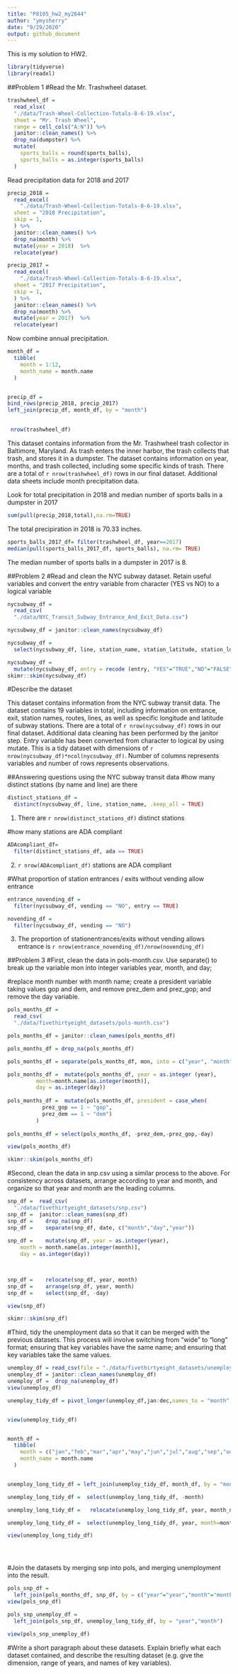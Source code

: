 ```yaml
---
title: "P8105_hw2_my2644"
author: "ymysherry"
date: "9/29/2020"
output: github_document
---
```


This is my solution to HW2.

```r
library(tidyverse)
library(readxl)
```

##Problem 1
#Read the Mr. Trashwheel dataset.

```r
trashwheel_df =
  read_xlsx(
  "./data/Trash-Wheel-Collection-Totals-8-6-19.xlsx",
  sheet = "Mr. Trash Wheel",
  range = cell_cols("A:N")) %>%
  janitor::clean_names() %>%
  drop_na(dumpster) %>%
  mutate(
    sports_balls = round(sports_balls),
    sports_balls = as.integer(sports_balls)
  )
```

Read precipitation data for 2018 and 2017
```r
precip_2018 = 
  read_excel(
    "./data/Trash-Wheel-Collection-Totals-8-6-19.xlsx",
  sheet = "2018 Precipitation",
  skip = 1, 
  ) %>%
  janitor::clean_names() %>%
  drop_na(month) %>%
  mutate(year = 2018)  %>%
  relocate(year)
```
```r
precip_2017 = 
  read_excel(
    "./data/Trash-Wheel-Collection-Totals-8-6-19.xlsx",
  sheet = "2017 Precipitation",
  skip = 1, 
  ) %>%
  janitor::clean_names() %>%
  drop_na(month) %>%
  mutate(year = 2017)  %>%
  relocate(year)
```

Now combine annual precipitation.

```r
month_df = 
  tibble(
    month = 1:12,
    month_name = month.name
  )


precip_df = 
bind_rows(precip_2018, precip_2017) 
left_join(precip_df, month_df, by = "month")
  
```

```r
 nrow(trashwheel_df)
```


This dataset contains information from the Mr. Trashwheel trash collector in Baltimore, Maryland. As trash enters the inner harbor, the trash collects that trash, and stores it in a dumpster. The dataset contains information on year, months, and trash collected, including some specific kinds of trash. There are a total of `r nrow(trashwheel_df)` rows in our final dataset. Additional data sheets include month precipitation data.

Look for total precipitation in 2018 and median number of sports balls in a dumpster in 2017
```r
sum(pull(precip_2018,total),na.rm=TRUE)
```
The total precipiration in 2018 is 70.33 inches.

```r
sports_balls_2017_df= filter(trashwheel_df, year==2017)
median(pull(sports_balls_2017_df, sports_balls), na.rm= TRUE)
```
The median number of sports balls in a dumpster in 2017 is 8.


##Problem 2
#Read and clean the NYC subway dataset. Retain useful variables and convert the entry variable from character (YES vs NO) to a logical variable

```r
nycsubway_df =
  read_csv(
  "./data/NYC_Transit_Subway_Entrance_And_Exit_Data.csv")

nycsubway_df = janitor::clean_names(nycsubway_df) 

nycsubway_df = 
  select(nycsubway_df, line, station_name, station_latitude, station_longitude, route1:route11, entrance_type, entry, vending, ada)

nycsubway_df =  
  mutate(nycsubway_df, entry = recode (entry, "YES"="TRUE","NO"="FALSE"), entry = as.logical(entry))
skimr::skim(nycsubway_df)
```
#Describe the dataset

This dataset contains information from the NYC subway transit data. The dataset contains 19 variables in total, including information on entrance, exit, station names, routes, lines, as well as specific longitude and latitude of subway stations. There are a total of `r nrow(nycsubway_df)` rows in our final dataset. Additional data cleaning has been performed by the janitor step. Entry variable has been converted from character to logical by using mutate. This is a tidy dataset with dimensions of `r nrow(nycsubway_df)*ncol(nycsubway_df)`. Number of columns represents variables and number of rows represents observations.

##Answering questions using the NYC subway transit data
#how many distinct stations (by name and line) are there
```r
distinct_stations_df = 
  distinct(nycsubway_df, line, station_name, .keep_all = TRUE)
```
1. There are `r nrow(distinct_stations_df)` distinct stations

#how many stations are ADA compliant
```r
ADAcompliant_df=
  filter(distinct_stations_df, ada == TRUE)
```
2. `r nrow(ADAcompliant_df)` stations are ADA compliant

#What proportion of station entrances / exits without vending allow entrance
```r
entrance_novending_df = 
  filter(nycsubway_df, vending == "NO", entry == TRUE) 

novending_df = 
  filter(nycsubway_df, vending == "NO")
```
3. The proportion of stationentrances/exits without vending allows entrance is `r nrow(entrance_novending_df)/nrow(novending_df)`


##Problem 3
#First, clean the data in pols-month.csv. Use separate() to break up the variable mon into integer variables year, month, and day; 

#replace month number with month name; create a president variable taking values gop and dem, and remove prez_dem and prez_gop; and remove the day variable.
```r
pols_months_df =
  read_csv(
  "./data/fivethirtyeight_datasets/pols-month.csv") 

pols_months_df = janitor::clean_names(pols_months_df)  

pols_months_df = drop_na(pols_months_df)  

pols_months_df = separate(pols_months_df, mon, into = c("year", "month", "day"), sep = "-" )   

pols_months_df =  mutate(pols_months_df, year = as.integer (year), 
         month=month.name[as.integer(month)],
         day = as.integer(day))
         
pols_months_df =  mutate(pols_months_df, president = case_when(
           prez_gop == 1 ~ "gop",
           prez_dem == 1 ~ "dem")
         ) 
  
pols_months_df = select(pols_months_df, -prez_dem,-prez_gop,-day)

view(pols_months_df)   

skimr::skim(pols_months_df)
```



#Second, clean the data in snp.csv using a similar process to the above. For consistency across datasets, arrange according to year and month, and organize so that year and month are the leading columns.

```r
snp_df =  read_csv(
  "./data/fivethirtyeight_datasets/snp.csv")
snp_df =  janitor::clean_names(snp_df) 
snp_df =    drop_na(snp_df) 
snp_df =    separate(snp_df, date, c("month","day","year")) 
 
snp_df =    mutate(snp_df, year = as.integer(year),
    month = month.name[as.integer(month)],
    day = as.integer(day))

    

snp_df =    relocate(snp_df, year, month)
snp_df =    arrange(snp_df, year, month) 
snp_df =    select(snp_df, -day)

view(snp_df)

skimr::skim(snp_df)
```



#Third, tidy the unemployment data so that it can be merged with the previous datasets. This process will involve switching from “wide” to “long” format; ensuring that key variables have the same name; and ensuring that key variables take the same values.

```r
unemploy_df = read_csv(file = "./data/fivethirtyeight_datasets/unemployment.csv") 
unemploy_df = janitor::clean_names(unemploy_df) 
unemploy_df =  drop_na(unemploy_df)
view(unemploy_df)

unemploy_tidy_df = pivot_longer(unemploy_df,jan:dec,names_to = "month",values_to = "percentage")


view(unemploy_tidy_df)


month_df = 
  tibble(
    month = c("jan","feb","mar","apr","may","jun","jul","aug","sep","oct","nov","dec"),
    month_name = month.name
  )


unemploy_long_tidy_df = left_join(unemploy_tidy_df, month_df, by = "month")

unemploy_long_tidy_df =  select(unemploy_long_tidy_df, -month) 

unemploy_long_tidy_df =   relocate(unemploy_long_tidy_df, year, month_name)

unemploy_long_tidy_df =  select(unemploy_long_tidy_df, year, month=month_name, percentage)

view(unemploy_long_tidy_df)





```



#Join the datasets by merging snp into pols, and merging unemployment into the result.
```r
pols_snp_df = 
  left_join(pols_months_df, snp_df, by = c("year"="year","month"="month"))
view(pols_snp_df)

pols_snp_unemploy_df =
  left_join(pols_snp_df, unemploy_long_tidy_df, by = "year","month")

view(pols_snp_unemploy_df)
```



#Write a short paragraph about these datasets. Explain briefly what each dataset contained, and describe the resulting dataset (e.g. give the dimension, range of years, and names of key variables).


